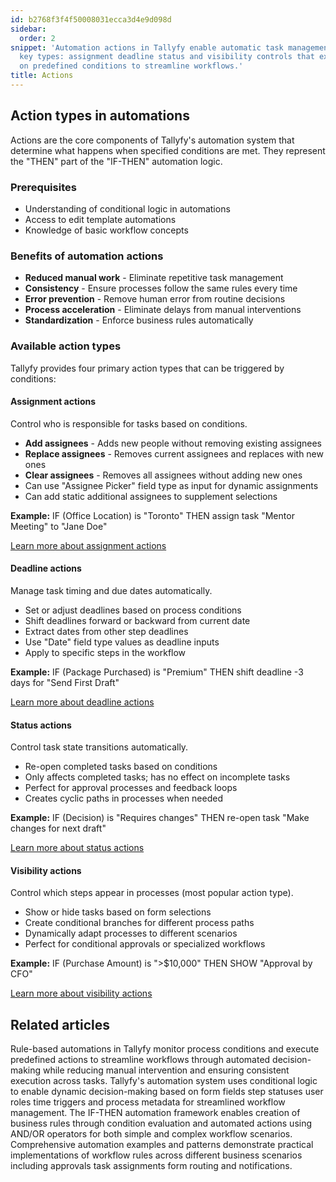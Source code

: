 ```yaml
---
id: b2768f3f4f50008031ecca3d4e9d098d
sidebar:
  order: 2
snippet: 'Automation actions in Tallyfy enable automatic task management through four
  key types: assignment deadline status and visibility controls that execute based
  on predefined conditions to streamline workflows.'
title: Actions
---
```


## Action types in automations

Actions are the core components of Tallyfy's automation system that determine what happens when specified conditions are met. They represent the "THEN" part of the "IF-THEN" automation logic.

### Prerequisites
- Understanding of conditional logic in automations
- Access to edit template automations
- Knowledge of basic workflow concepts

### Benefits of automation actions
- **Reduced manual work** - Eliminate repetitive task management
- **Consistency** - Ensure processes follow the same rules every time
- **Error prevention** - Remove human error from routine decisions
- **Process acceleration** - Eliminate delays from manual interventions
- **Standardization** - Enforce business rules automatically

### Available action types

Tallyfy provides four primary action types that can be triggered by conditions:

#### Assignment actions
Control who is responsible for tasks based on conditions.
- **Add assignees** - Adds new people without removing existing assignees
- **Replace assignees** - Removes current assignees and replaces with new ones
- **Clear assignees** - Removes all assignees without adding new ones
- Can use "Assignee Picker" field type as input for dynamic assignments
- Can add static additional assignees to supplement selections

**Example:** IF (Office Location) is "Toronto" THEN assign task "Mentor Meeting" to "Jane Doe"

[Learn more about assignment actions](/products/pro/documenting/templates/automations/actions/asignment-actions/)

#### Deadline actions
Manage task timing and due dates automatically.
- Set or adjust deadlines based on process conditions
- Shift deadlines forward or backward from current date
- Extract dates from other step deadlines
- Use "Date" field type values as deadline inputs
- Apply to specific steps in the workflow

**Example:** IF (Package Purchased) is "Premium" THEN shift deadline -3 days for "Send First Draft"

[Learn more about deadline actions](/products/pro/documenting/templates/automations/actions/deadline-actions/)

#### Status actions
Control task state transitions automatically.
- Re-open completed tasks based on conditions
- Only affects completed tasks; has no effect on incomplete tasks
- Perfect for approval processes and feedback loops
- Creates cyclic paths in processes when needed

**Example:** IF (Decision) is "Requires changes" THEN re-open task "Make changes for next draft"

[Learn more about status actions](/products/pro/documenting/templates/automations/actions/status-actions/)

#### Visibility actions
Control which steps appear in processes (most popular action type).
- Show or hide tasks based on form selections
- Create conditional branches for different process paths
- Dynamically adapt processes to different scenarios
- Perfect for conditional approvals or specialized workflows

**Example:** IF (Purchase Amount) is ">$10,000" THEN SHOW "Approval by CFO"

[Learn more about visibility actions](/products/pro/documenting/templates/automations/actions/visibility-actions/)


<PageTree />


## Related articles
<CardGrid>
<LinkTitleCard header="<b>Templates > Automations</b>" href="/products/pro/documenting/templates/automations/" > Rule-based automations in Tallyfy monitor process conditions and execute predefined actions to streamline workflows through automated decision-making while reducing manual intervention and ensuring consistent execution across tasks. </LinkTitleCard>
<LinkTitleCard header="<b>Automations > Conditionals</b>" href="/products/pro/documenting/templates/automations/conditionals/" > Tallyfy's automation system uses conditional logic to enable dynamic decision-making based on form fields step statuses user roles time triggers and process metadata for streamlined workflow management. </LinkTitleCard>
<LinkTitleCard header="<b>Automations > Logic operations Explained</b>" href="/products/pro/documenting/templates/automations/logic-explained/" > The IF-THEN automation framework enables creation of business rules through condition evaluation and automated actions using AND/OR operators for both simple and complex workflow scenarios. </LinkTitleCard>
<LinkTitleCard header="<b>Automations > Examples</b>" href="/products/pro/documenting/templates/automations/examples/" > Comprehensive automation examples and patterns demonstrate practical implementations of workflow rules across different business scenarios including approvals task assignments form routing and notifications. </LinkTitleCard>
</CardGrid>